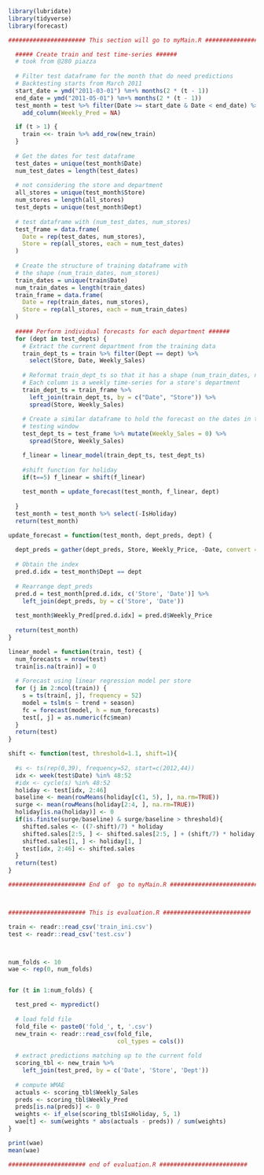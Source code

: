 
```r
library(lubridate)
library(tidyverse)
library(forecast)

###################### This section will go to myMain.R #########################

  ##### Create train and test time-series ######
  # took from @280 piazza
  
  # Filter test dataframe for the month that do need predictions
  # Backtesting starts from March 2011
  start_date = ymd("2011-03-01") %m+% months(2 * (t - 1))
  end_date = ymd("2011-05-01") %m+% months(2 * (t - 1))
  test_month = test %>% filter(Date >= start_date & Date < end_date) %>% 
    add_column(Weekly_Pred = NA)

  if (t > 1) {
    train <<- train %>% add_row(new_train)
  }
  
  # Get the dates for test dataframe
  test_dates = unique(test_month$Date)
  num_test_dates = length(test_dates)
  
  # not considering the store and department
  all_stores = unique(test_month$Store)
  num_stores = length(all_stores)
  test_depts = unique(test_month$Dept)
  
  # test dataframe with (num_test_dates, num_stores)
  test_frame = data.frame(
    Date = rep(test_dates, num_stores),
    Store = rep(all_stores, each = num_test_dates)
  )
  
  # Create the structure of training dataframe with 
  # the shape (num_train_dates, num_stores)
  train_dates = unique(train$Date)
  num_train_dates = length(train_dates)
  train_frame = data.frame(
    Date = rep(train_dates, num_stores),
    Store = rep(all_stores, each = num_train_dates)
  )
  
  ##### Perform individual forecasts for each department ######
  for (dept in test_depts) {
    # Extract the current department from the training data
    train_dept_ts = train %>% filter(Dept == dept) %>% 
      select(Store, Date, Weekly_Sales)
    
    # Reformat train_dept_ts so that it has a shape (num_train_dates, num_stores)
    # Each column is a weekly time-series for a store's department
    train_dept_ts = train_frame %>% 
      left_join(train_dept_ts, by = c("Date", "Store")) %>% 
      spread(Store, Weekly_Sales)
    
    # Create a similar dataframe to hold the forecast on the dates in the 
    # testing window
    test_dept_ts = test_frame %>% mutate(Weekly_Sales = 0) %>% 
      spread(Store, Weekly_Sales)

    f_linear = linear_model(train_dept_ts, test_dept_ts)
 
    #shift function for holiday
    if(t==5) f_linear = shift(f_linear)
    
    test_month = update_forecast(test_month, f_linear, dept)
    
  }
  test_month = test_month %>% select(-IsHoliday)
  return(test_month)

```


```r
update_forecast = function(test_month, dept_preds, dept) {
  
  dept_preds = gather(dept_preds, Store, Weekly_Price, -Date, convert = TRUE)
  
  # Obtain the index 
  pred.d.idx = test_month$Dept == dept
  
  # Rearrange dept_preds 
  pred.d = test_month[pred.d.idx, c('Store', 'Date')] %>% 
    left_join(dept_preds, by = c('Store', 'Date'))
  
  test_month$Weekly_Pred[pred.d.idx] = pred.d$Weekly_Price
  
  return(test_month)
}
```


```r

linear_model = function(train, test) {
  num_forecasts = nrow(test)
  train[is.na(train)] = 0
  
  # Forecast using linear regression model per store
  for (j in 2:ncol(train)) {
    s = ts(train[, j], frequency = 52)
    model = tslm(s ~ trend + season)
    fc = forecast(model, h = num_forecasts)
    test[, j] = as.numeric(fc$mean)
  }
  return(test)
}
```


```r
shift <- function(test, threshold=1.1, shift=1){
  
  #s <- ts(rep(0,39), frequency=52, start=c(2012,44))
  idx <- week(test$Date) %in% 48:52
  #idx <- cycle(s) %in% 48:52
  holiday <- test[idx, 2:46]
  baseline <- mean(rowMeans(holiday[c(1, 5), ], na.rm=TRUE))
  surge <- mean(rowMeans(holiday[2:4, ], na.rm=TRUE))
  holiday[is.na(holiday)] <- 0
  if(is.finite(surge/baseline) & surge/baseline > threshold){
    shifted.sales <- ((7-shift)/7) * holiday
    shifted.sales[2:5, ] <- shifted.sales[2:5, ] + (shift/7) * holiday[1:4, ]
    shifted.sales[1, ] <- holiday[1, ]
    test[idx, 2:46] <- shifted.sales
  }
  return(test)
}
```


```r
###################### End of  go to myMain.R #########################



###################### This is evaluation.R #########################

train <- readr::read_csv('train_ini.csv')
test <- readr::read_csv('test.csv')



num_folds <- 10
wae <- rep(0, num_folds)


for (t in 1:num_folds) {

  test_pred <- mypredict()
  
  # load fold file 
  fold_file <- paste0('fold_', t, '.csv')
  new_train <- readr::read_csv(fold_file, 
                               col_types = cols())
  
  # extract predictions matching up to the current fold
  scoring_tbl <- new_train %>% 
    left_join(test_pred, by = c('Date', 'Store', 'Dept'))
  
  # compute WMAE
  actuals <- scoring_tbl$Weekly_Sales
  preds <- scoring_tbl$Weekly_Pred
  preds[is.na(preds)] <- 0
  weights <- if_else(scoring_tbl$IsHoliday, 5, 1)
  wae[t] <- sum(weights * abs(actuals - preds)) / sum(weights)
}

print(wae)
mean(wae)

###################### end of evaluation.R #########################

```


